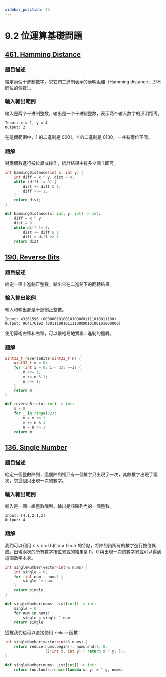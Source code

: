 ```yaml
---
sidebar_position: 45
---
```


# 9.2 位運算基礎問題

## [461. Hamming Distance](https://leetcode.com/problems/hamming-distance/)

### 題目描述

給定兩個十進制數字，求它們二進制表示的漢明距離（Hamming distance，即不同位的個數）。

### 輸入輸出範例

输入是两个十进制整数，输出是一个十进制整数，表示两个输入数字的汉明距离。

```
Input: x = 1, y = 4
Output: 2
```

在這個範例中，1 的二進制是 0001，4 的二進制是 0100，一共有兩位不同。

### 題解

對兩個數進行按位異或操作，統計結果中有多少個 1 即可。

<Tabs>
<TabItem value="cpp" label="C++">

```cpp
int hammingDistance(int x, int y) {
    int diff = x ^ y, dist = 0;
    while (diff != 0) {
        dist += diff & 1;
        diff >>= 1;
    }
    return dist;
}
```

</TabItem>
<TabItem value="py" label="Python">

```py
def hammingDistance(x: int, y: int) -> int:
    diff = x ^ y
    dist = 0
    while diff != 0:
        dist += diff & 1
        diff = diff >> 1
    return dist
```

</TabItem>

</Tabs>

## [190. Reverse Bits](https://leetcode.com/problems/reverse-bits/)

### 題目描述

給定一個十進制正整數，輸出它在二進制下的翻轉結果。

### 輸入輸出範例

輸入和輸出都是十進制正整數。

```
Input: 43261596 (00000010100101000001111010011100)
Output: 964176192 (00111001011110000010100101000000)
```

使用算術左移和右移，可以很輕易地實現二進制的翻轉。

### 題解

<Tabs>
<TabItem value="cpp" label="C++">

```cpp
uint32_t reverseBits(uint32_t n) {
    uint32_t m = 0;
    for (int i = 0; i < 32; ++i) {
        m <<= 1;
        m += n & 1;
        n >>= 1;
    }
    return m;
}
```

</TabItem>
<TabItem value="py" label="Python">

```py
def reverseBits(n: int) -> int:
    m = 0
    for _ in range(32):
        m = m << 1
        m += n & 1
        n = n >> 1
    return m
```

</TabItem>

</Tabs>

## [136. Single Number](https://leetcode.com/problems/single-number/)

### 題目描述

給定一個整數陣列，這個陣列裡只有一個數字只出現了一次，其餘數字出現了兩次，求這個只出現一次的數字。

### 輸入輸出範例

輸入是一個一維整數陣列，輸出是該陣列內的一個整數。

```
Input: [4,1,2,1,2]
Output: 4
```

### 題解

我們可以利用 x ∧ x = 0 和 x ∧ 0 = x 的特點，將陣列內所有的數字進行按位異或。出現兩次的所有數字按位異或的結果是 0，0 與出現一次的數字異或可以得到這個數字本身。

<Tabs>
<TabItem value="cpp" label="C++">

```cpp
int singleNumber(vector<int>& nums) {
    int single = 0;
    for (int num : nums) {
        single ^= num;
    }
    return single;
}
```

</TabItem>
<TabItem value="py" label="Python">

```py
def singleNumber(nums: List[int]) -> int:
    single = 0
    for num in nums:
        single = single ^ num
    return single
```

</TabItem>

</Tabs>

這裡我們也可以直接使用 `reduce` 函數：

<Tabs>
<TabItem value="cpp" label="C++">

```cpp
int singleNumber(vector<int>& nums) {
    return reduce(nums.begin(), nums.end(), 0,
                  [](int x, int y) { return x ^ y; });
}
```

</TabItem>
<TabItem value="py" label="Python">

```py
def singleNumber(nums: List[int]) -> int:
    return functools.reduce(lambda x, y: x ^ y, nums)
```

</TabItem>

</Tabs>